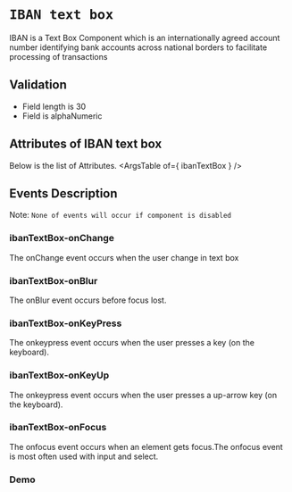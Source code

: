 <!-- Custom-MDX-Documentation.mdx -->

# `IBAN text box`
 
IBAN is a Text Box Component which is an internationally agreed account number identifying bank accounts across national borders to facilitate processing of transactions 

## Validation 
- Field length is 30
- Field is alphaNumeric

## Attributes of IBAN text box
Below is the list of Attributes.
<ArgsTable of={ ibanTextBox } /> 

## Events Description
Note:  `None of events will occur if component is disabled`
### ibanTextBox-onChange

The onChange event occurs when the user change in text box

### ibanTextBox-onBlur

The onBlur event occurs before focus lost.

### ibanTextBox-onKeyPress

The onkeypress event occurs when the user presses a key (on the keyboard).

### ibanTextBox-onKeyUp

The onkeypress event occurs when the user presses a up-arrow key (on the keyboard).

### ibanTextBox-onFocus

The onfocus event occurs when an element gets focus.The onfocus event is most often used with input and select.
### Demo

<Canvas>
<Story id="ibantextbox--primary" />
</Canvas>

 
